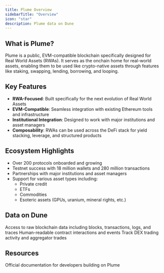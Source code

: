 ```yaml
---
title: Plume Overview
sidebarTitle: "Overview"
icon: "star"
description: Plume data on Dune
---
```



## What is Plume?

Plume is a public, EVM-compatible blockchain specifically designed for Real World Assets (RWAs). It serves as the onchain home for real-world assets, enabling them to be used like crypto-native assets through features like staking, swapping, lending, borrowing, and looping.

## Key Features

- **RWA-Focused**: Built specifically for the next evolution of Real World Assets
- **EVM-Compatible**: Seamless integration with existing Ethereum tools and infrastructure
- **Institutional Integration**: Designed to work with major institutions and asset managers
- **Composability**: RWAs can be used across the DeFi stack for yield stacking, leverage, and structured products

## Ecosystem Highlights

- Over 200 protocols onboarded and growing
- Testnet success with 18 million wallets and 280 million transactions
- Partnerships with major institutions and asset managers
- Support for various asset types including:
  - Private credit
  - ETFs
  - Commodities
  - Esoteric assets (GPUs, uranium, mineral rights, etc.)

## Data on Dune

<CardGroup cols={2}>
  <Card title="Raw Data" icon="database" href="/data-catalog/evm/plume/raw/blocks">
    Access to raw blockchain data including blocks, transactions, logs, and traces
  </Card>
  <Card title="Decoded Data" icon="code" href="/data-catalog/evm/plume/decoded/overview">
    Human-readable contract interactions and events
  </Card>
  <Card title="DEX Data" icon="shuffle" href="/data-catalog/evm/plume/curated-data/dex/dex-trades">
    Track DEX trading activity and aggregator trades
  </Card>
</CardGroup>

## Resources

<CardGroup cols={1}>
  <Card title="Plume Documentation" icon="link" href="https://docs.plume.org/plume">
    Official documentation for developers building on Plume
  </Card>
</CardGroup> 